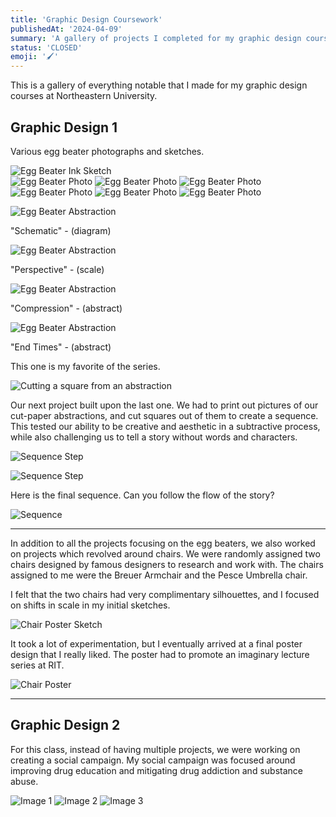 ```yaml
---
title: 'Graphic Design Coursework'
publishedAt: '2024-04-09'
summary: 'A gallery of projects I completed for my graphic design courses.'
status: 'CLOSED'
emoji: '🖌️'
---
```


This is a gallery of everything notable that I made for my graphic design courses at Northeastern University.

## Graphic Design 1

Various egg beater photographs and sketches.

<div className="row border">
    <img src="https://res.cloudinary.com/dadbbieca/image/upload/v1724207311/FullSizeRender_-_Copy_14_um1on5.jpg"
         alt="Egg Beater Ink Sketch" className="solo-image"/>
    <div className="column">
        <img src="https://res.cloudinary.com/dadbbieca/image/upload/v1724207289/FullSizeRender_2_k5edxr.jpg"
             alt="Egg Beater Photo" className="image"/>
        <img src="https://res.cloudinary.com/dadbbieca/image/upload/v1724207259/IMG_7084_lfhfmk.jpg"
             alt="Egg Beater Photo"
             className="image"/>
        <img src="https://res.cloudinary.com/dadbbieca/image/upload/v1724214679/FullSizeRender_4_k9qecl.jpg"
             alt="Egg Beater Photo" className="image"/>
    </div>
    <div className="column">
        <img src="https://res.cloudinary.com/dadbbieca/image/upload/v1724214649/IMG_7082_hmzqcr.jpg"
             alt="Egg Beater Photo" className="image"/>
        <img src="https://res.cloudinary.com/dadbbieca/image/upload/v1724214665/IMG_7089_ranasu.jpg"
             alt="Egg Beater Photo"
             className="image"/>
        <img src="https://res.cloudinary.com/dadbbieca/image/upload/v1724207282/IMG_7083_pnc8dg.jpg"
             alt="Egg Beater Photo"
             className="image"/>
    </div>
</div>


![Egg Beater Abstraction](https://res.cloudinary.com/dadbbieca/image/upload/v1724207347/FullSizeRender_-_Copy_6_tqrobc.jpg)

"Schematic" - (diagram)

![Egg Beater Abstraction](https://res.cloudinary.com/dadbbieca/image/upload/v1724207343/FullSizeRender_-_Copy_ziaxf9.jpg)

"Perspective" - (scale)

![Egg Beater Abstraction](https://res.cloudinary.com/dadbbieca/image/upload/v1724207351/FullSizeRender_-_Copy_7_xcd5ap.jpg)

"Compression" - (abstract)

![Egg Beater Abstraction](https://res.cloudinary.com/dadbbieca/image/upload/v1724207348/FullSizeRender_-_Copy_2_y6rlqj.jpg)

"End Times" - (abstract)

This one is my favorite of the series.

![Cutting a square from an abstraction](https://res.cloudinary.com/dadbbieca/image/upload/v1724211828/FullSizeRender_-_Copy_6_mej4pt.jpg)

Our next project built upon the last one. We had to print out pictures of our cut-paper abstractions, and cut squares out
of them to create a sequence. This tested our ability to be creative and aesthetic in a subtractive process, while also
challenging us to tell a story without words and characters.

![Sequence Step](https://res.cloudinary.com/dadbbieca/image/upload/v1724207316/FullSizeRender_-_Copy_5_m4ktyg.jpg)

![Sequence Step](https://res.cloudinary.com/dadbbieca/image/upload/v1724207320/FullSizeRender_-_Copy_4_vmoluq.jpg)

Here is the final sequence. Can you follow the flow of the story?

![Sequence](https://res.cloudinary.com/dadbbieca/image/upload/v1724212550/FullSizeRender_-_Copy_3_coql9x.jpg)

---

In addition to all the projects focusing on the egg beaters, we also worked on projects which revolved around chairs. We
were randomly assigned two chairs designed by famous designers to research and work with. The chairs assigned to me were
the Breuer Armchair and the Pesce Umbrella chair.

I felt that the two chairs had very complimentary silhouettes, and I focused on shifts in scale in my initial sketches.

![Chair Poster Sketch](https://res.cloudinary.com/dadbbieca/image/upload/v1724214079/FullSizeRender_-_Copy_12_qbirmz.jpg)

It took a lot of experimentation, but I eventually arrived at a final poster design that I really liked. The poster had
to promote an imaginary lecture series at RIT.

![Chair Poster](https://res.cloudinary.com/dadbbieca/image/upload/v1724206412/Conversation_between_Chairs_3_bpaeff.jpg)

---

## Graphic Design 2

For this class, instead of having multiple projects, we were working on creating a social campaign. My social campaign was focused around improving drug education and mitigating drug addiction and substance abuse.

<div className="image-grid border">
    <img src="/images/folder/image1.jpg" alt="Image 1" class="image"/>
    <img src="/images/folder/image2.jpg" alt="Image 2" class="image"/>
    <img src="/images/folder/image3.jpg" alt="Image 3" class="image"/>
</div>


